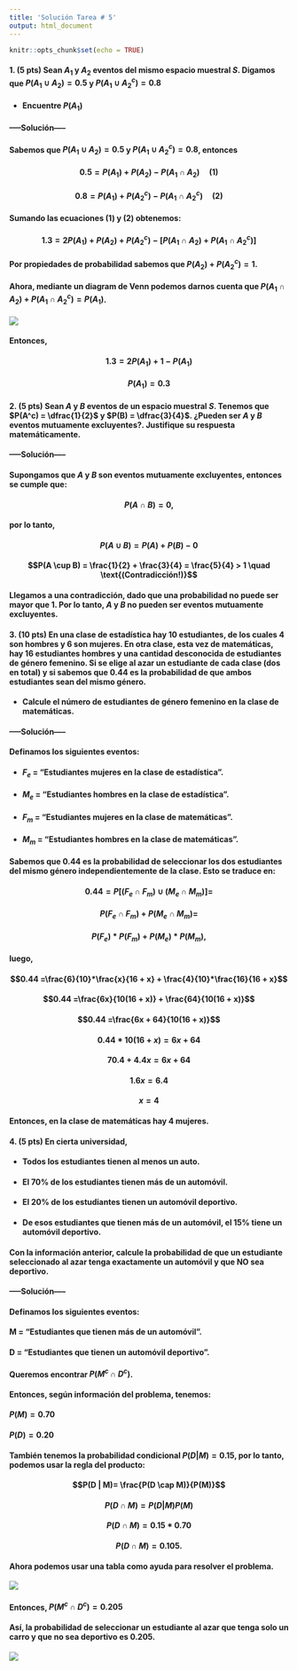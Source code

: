 ```yaml
---
title: 'Solución Tarea # 5'
output: html_document
---
```


```r
knitr::opts_chunk$set(echo = TRUE)
```

#### **1. (5 pts)** Sean $A_1$ y $A_2$ eventos del mismo espacio muestral $S$. Digamos que $P(A_1 \cup A_2)= 0.5$ y $P(A_1 \cup A^c_{2})= 0.8$

- #### Encuentre $P(A_1)$

####  -----Solución-----


#### Sabemos que $P(A_1 \cup A_2)= 0.5$ y $P(A_1 \cup A^c_{2})= 0.8$, entonces 

#### $$0.5 = P(A_1) + P(A_2) - P(A_1 \cap A_2) \quad (1)$$
#### $$0.8 = P(A_1) + P(A^c_2) - P(A_1 \cap A^c_2) \quad (2)$$


#### Sumando las ecuaciones $(1)$ y $(2)$ obtenemos:

#### $$1.3 = 2P(A_1) + P(A_2) + P(A^c_2) - \big[P(A_1 \cap A_2) + P(A_1 \cap A^c_2) \big]$$

#### Por propiedades de probabilidad sabemos que $P(A_2) + P(A^c_2) = 1$.

#### Ahora, mediante un diagram de Venn podemos darnos cuenta que  $P(A_1 \cap A_2) + P(A_1 \cap A^c_2) = P(A_1)$. 


![](VenDidier.png)


#### Entonces,

#### $$1.3 = 2P(A_1) + 1 - P(A_1)$$

#### $$P(A_1) = 0.3$$




#### **2. (5 pts)** Sean $A$ y $B$ eventos de un espacio muestral $S$. Tenemos que $P(A^c) = \dfrac{1}{2}$ y $P(B) = \dfrac{3}{4}$. ¿Pueden ser $A$ y $B$ eventos mutuamente excluyentes?. Justifique su respuesta matemáticamente. 


#### -----Solución-----


#### Supongamos que $A$ y $B$ son eventos mutuamente excluyentes, entonces se cumple que:

#### $$P(A \cap B) = 0,$$

#### por lo tanto,

#### $$P(A \cup B) = P(A) + P(B) - 0$$
#### $$P(A \cup B) = \frac{1}{2} + \frac{3}{4} = \frac{5}{4} > 1 \quad \text{(Contradicción!)}$$

#### Llegamos a una contradicción, dado que una probabilidad no puede ser mayor que 1. Por lo tanto, $A$ y $B$ no pueden ser eventos mutuamente excluyentes.


#### **3. (10 pts)** En una clase de estadística hay 10 estudiantes, de los cuales  4 son hombres  y 6 son mujeres. En otra clase, esta vez de matemáticas, hay 16 estudiantes hombres y una cantidad desconocida de estudiantes de género femenino. Si se elige al azar un estudiante de cada clase (dos en total) y si sabemos que 0.44 es la probabilidad de que ambos estudiantes sean del mismo género. 

- #### Calcule el número de estudiantes de género femenino en la clase de matemáticas.


#### -----Solución-----


#### Definamos los siguientes eventos:

- #### $F_e$ = "Estudiantes mujeres en la clase de estadística".

- #### $M_e$ = "Estudiantes hombres en la clase de estadística".

- #### $F_m$ = "Estudiantes mujeres en la clase de matemáticas".

- #### $M_m$ = "Estudiantes hombres en la clase de matemáticas".

#### Sabemos que $0.44$ es la probabilidad de seleccionar los dos estudiantes del mismo género independientemente de la clase. Esto se traduce en:

#### $$0.44 = P\big[(F_e \cap F_m) \cup (M_e \cap M_m)\big]=$$
#### $$P(F_e \cap F_m) + P(M_e \cap M_m)=$$

#### $$P(F_e)*P(F_m) + P(M_e)*P(M_m),$$

#### luego,

#### $$0.44 =\frac{6}{10}*\frac{x}{16 + x} + \frac{4}{10}*\frac{16}{16 + x}$$

#### $$0.44 =\frac{6x}{10(16 + x)} + \frac{64}{10(16 + x)}$$

#### $$0.44 =\frac{6x + 64}{10(16 + x)}$$

#### $$0.44*10(16 + x) = 6x + 64$$

#### $$70.4 + 4.4x = 6x + 64$$
#### $$1.6x = 6.4$$

#### $$x = 4$$

#### Entonces, en la clase de matemáticas hay **4** mujeres.


#### **4. (5 pts)** En cierta universidad,

- #### Todos los estudiantes tienen al menos un auto.
- #### El 70% de los estudiantes tienen más de un automóvil.
- #### El 20% de los estudiantes tienen un automóvil deportivo.
- #### De esos estudiantes que tienen más de un automóvil, el 15% tiene un automóvil deportivo.

#### Con la información anterior, calcule la probabilidad de que un estudiante seleccionado al azar tenga exactamente un automóvil y que NO sea deportivo.



#### -----Solución-----



#### Definamos los siguientes eventos:

#### M = "Estudiantes que tienen más de un automóvil".

#### D = "Estudiantes que tienen un automóvil deportivo".

#### Queremos encontrar $P(M^c \cap D^c)$.

#### Entonces, según información del problema, tenemos:

#### $P(M) = 0.70$

#### $P(D) = 0.20$

#### También tenemos la probabilidad condicional  $P(D | M)=0.15$, por lo tanto, podemos usar la regla del producto:

#### $$P(D | M)= \frac{P(D \cap M)}{P(M)}$$

#### $$P(D \cap M)= P(D | M)P(M)$$
#### $$P(D \cap M)= 0.15*0.70$$
#### $$P(D \cap M)= 0.105.$$

#### Ahora podemos usar una tabla como ayuda para resolver el problema.

![](tabla4st5.png)


#### Entonces, $P(M^c \cap D^c) = 0.205$

#### Así, la probabilidad de seleccionar un estudiante al azar que tenga solo un carro y que no sea deportivo es $0.205$.


![](blanco.png)

